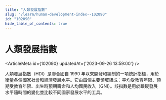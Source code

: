 ```yaml
---
title: "人類發展指數"
slug: "/learn/human-development-index--102090"
id: "102090"
hide_table_of_contents: true
---
```



# 人類發展指數

<ArticleMeta id={102090} updatedAt={'2023-09-26 13:59:00'} />
<div className='border-solid border-b border-t-0 my-4 border-[var(--ifm-color-gray-300)]' />

人類發展指數（HDI）是聯合國自 1990 年以來開發和編制的一項統計指標，用於衡量各個國家社會和經濟發展水平。它由四個主要領域組成：平均受教育年限、預期受教育年限、出生時預期壽命和人均國民收入（GNI）。該指數是用於跟蹤發展水平隨時間的變化並比較不同國家發展水平的工具。
